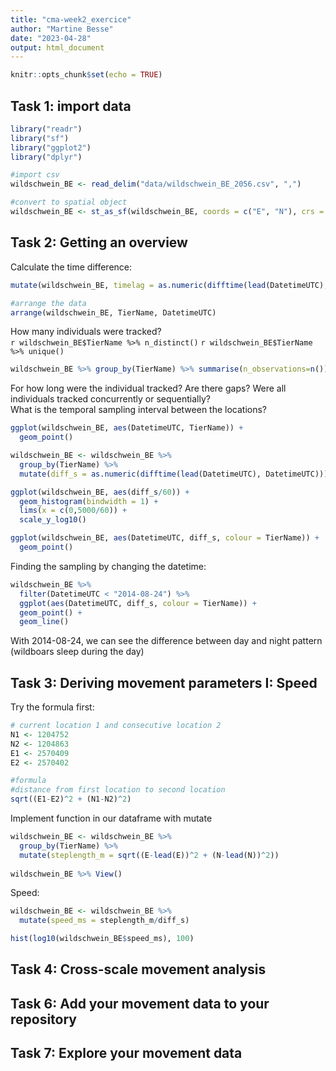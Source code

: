 ```yaml
---
title: "cma-week2_exercice"
author: "Martine Besse"
date: "2023-04-28"
output: html_document
---
```


```r
knitr::opts_chunk$set(echo = TRUE)
```

## Task 1: import data

```r
library("readr") 
library("sf")
library("ggplot2")
library("dplyr")
```


```r
#import csv
wildschwein_BE <- read_delim("data/wildschwein_BE_2056.csv", ",")

#convert to spatial object
wildschwein_BE <- st_as_sf(wildschwein_BE, coords = c("E", "N"), crs = 2056, remove = FALSE) #remove = False so the geometry column stays 
```


## Task 2: Getting an overview
Calculate the time difference:  
```r
mutate(wildschwein_BE, timelag = as.numeric(difftime(lead(DatetimeUTC), DatetimeUTC))) %>% View()
```

```r
#arrange the data
arrange(wildschwein_BE, TierName, DatetimeUTC)
```

How many individuals were tracked?  
`r wildschwein_BE$TierName %>% n_distinct() `
`r wildschwein_BE$TierName %>% unique() `
```r
wildschwein_BE %>% group_by(TierName) %>% summarise(n_observations=n())
```

For how long were the individual tracked? Are there gaps? 
Were all individuals tracked concurrently or sequentially?  
What is the temporal sampling interval between the locations?  
```r
ggplot(wildschwein_BE, aes(DatetimeUTC, TierName)) +
  geom_point()
```

```r
wildschwein_BE <- wildschwein_BE %>%
  group_by(TierName) %>%
  mutate(diff_s = as.numeric(difftime(lead(DatetimeUTC), DatetimeUTC)))
```

```r
ggplot(wildschwein_BE, aes(diff_s/60)) +
  geom_histogram(bindwidth = 1) +
  lims(x = c(0,5000/60)) +
  scale_y_log10()
```

```r
ggplot(wildschwein_BE, aes(DatetimeUTC, diff_s, colour = TierName)) +
  geom_point()
```

Finding the sampling by changing the datetime:  

```r
wildschwein_BE %>%
  filter(DatetimeUTC < "2014-08-24") %>%
  ggplot(aes(DatetimeUTC, diff_s, colour = TierName)) +
  geom_point() +
  geom_line()
```

With 2014-08-24, we can see the difference between day and night pattern (wildboars sleep during the day)


## Task 3:  Deriving movement parameters I: Speed

Try the formula first:  
```r
# current location 1 and consecutive location 2
N1 <- 1204752
N2 <- 1204863
E1 <- 2570409
E2 <- 2570402

#formula
#distance from first location to second location
sqrt((E1-E2)^2 + (N1-N2)^2)
```

Implement function in our dataframe with mutate
```r
wildschwein_BE <- wildschwein_BE %>%
  group_by(TierName) %>%
  mutate(steplength_m = sqrt((E-lead(E))^2 + (N-lead(N))^2))
  
wildschwein_BE %>% View()
```

Speed:
```r
wildschwein_BE <- wildschwein_BE %>%
  mutate(speed_ms = steplength_m/diff_s)
```

```r
hist(log10(wildschwein_BE$speed_ms), 100)
```

## Task 4: Cross-scale movement analysis


## Task 6: Add your movement data to your repository


## Task 7: Explore your movement data


